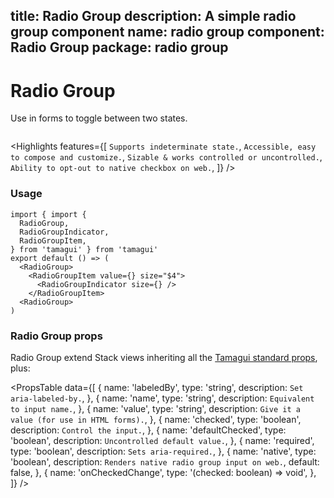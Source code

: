 title: Radio Group
description: A simple radio group component
name: radio group
component: Radio Group
package: radio group
---

# Radio Group

<Description>Use in forms to toggle between two states.</Description>

<HeroContainer>
  <RadioGroupDemo />
</HeroContainer>

```tsx hero template=RadioGroup
```

<Highlights
  features={[
    `Supports indeterminate state.`, 
    `Accessible, easy to compose and customize.`,
    `Sizable & works controlled or uncontrolled.`,
    `Ability to opt-out to native checkbox on web.`,
  ]}
/>

### Usage

```tsx
import { import {
  RadioGroup,
  RadioGroupIndicator,
  RadioGroupItem,
} from 'tamagui' } from 'tamagui'
export default () => (
  <RadioGroup>
    <RadioGroupItem value={} size="$4">
      <RadioGroupIndicator size={} />
    </RadioGroupItem>
  <RadioGroup>
)
```

### Radio Group props

Radio Group extend Stack views inheriting all the [Tamagui standard props](/docs/intro/props), plus:

<PropsTable
  data={[
    {
      name: 'labeledBy',
      type: 'string',
      description: `Set aria-labeled-by.`,
    },
    {
      name: 'name',
      type: 'string',
      description: `Equivalent to input name.`,
    },
    {
      name: 'value',
      type: 'string',
      description: `Give it a value (for use in HTML forms).`,
    },
    {
      name: 'checked',
      type: 'boolean',
      description: `Control the input.`,
    },
    {
      name: 'defaultChecked',
      type: 'boolean',
      description: `Uncontrolled default value.`,
    },
    {
      name: 'required',
      type: 'boolean',
      description: `Sets aria-required.`,
    },
    {
      name: 'native',
      type: 'boolean',
      description: `Renders native radio group input on web.`,
      default: false,
    },
    {
      name: 'onCheckedChange',
      type: '(checked: boolean) => void',
    },
  ]}
/>